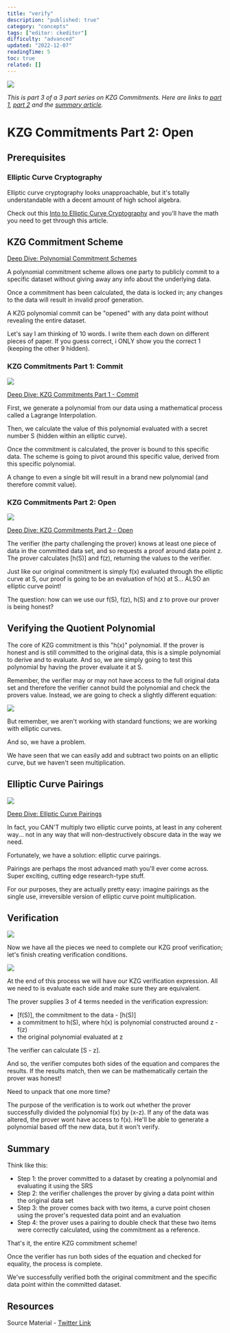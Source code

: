 ```yaml
---
title: "verify"
description: "published: true"
category: "concepts"
tags: ["editor: ckeditor"]
difficulty: "advanced"
updated: "2022-12-07"
readingTime: 5
toc: true
related: []
---
```


![](/images/kzg-verify-1.jpeg)

*This is part 3 of a 3 part series on KZG Commitments. Here are links to* [*part 1*](https://inevitableeth.com/home/concepts/commit)*,* [*part 2*](/concepts/open) *and the* [*summary article*](https://inevitableeth.com/home/concepts/kzg-commitment)*.*

# KZG Commitments Part 2: Open

## Prerequisites

### Elliptic Curve Cryptography

Elliptic curve cryptography looks unapproachable, but it's totally understandable with a decent amount of high school algebra. 

Check out this [Into to Elliptic Curve Cryptography](https://inevitableeth.com/home/concepts/elliptic-curve-cryptography) and you'll have the math you need to get through this article.

## KZG Commitment Scheme

[Deep Dive: Polynomial Commitment Schemes](https://inevitableeth.com/home/concepts/polynomial-commitment)

A polynomial commitment scheme allows one party to publicly commit to a specific dataset without giving away any info about the underlying data. 

Once a commitment has been calculated, the data is locked in; any changes to the data will result in invalid proof generation.

A KZG polynomial commit can be "opened" with any data point without revealing the entire dataset. 

Let's say I am thinking of 10 words. I write them each down on different pieces of paper. If you guess correct, i ONLY show you the correct 1 (keeping the other 9 hidden).

### KZG Commitments Part 1: Commit

![](/images/kzg-verify-2.jpeg)

[Deep Dive: KZG Commitments Part 1 - Commit](https://inevitableeth.com/home/concepts/commit)

First, we generate a polynomial from our data using a mathematical process called a Lagrange Interpolation. 

Then, we calculate the value of this polynomial evaluated with a secret number S (hidden within an elliptic curve).

Once the commitment is calculated, the prover is bound to this specific data. The scheme is going to pivot around this specific value, derived from this specific polynomial. 

A change to even a single bit will result in a brand new polynomial (and therefore commit value).

### KZG Commitments Part 2: Open

![](/images/kzg-verify-3.png)

[Deep Dive: KZG Commitments Part 2 - Open](/concepts/open)

The verifier (the party challenging the prover) knows at least one piece of data in the committed data set, and so requests a proof around data point z. The prover calculates \[h(S)\] and f(z), returning the values to the verifier.

Just like our original commitment is simply f(x) evaluated through the elliptic curve at S, our proof is going to be an evaluation of h(x) at S... ALSO an elliptic curve point! 

The question: how can we use our f(S), f(z), h(S) and z to prove our prover is being honest?

## Verifying the Quotient Polynomial

The core of KZG commitment is this "h(x)" polynomial. If the prover is honest and is still committed to the original data, this is a simple polynomial to derive and to evaluate. And so, we are simply going to test this polynomial by having the prover evaluate it at S.

Remember, the verifier may or may not have access to the full original data set and therefore the verifier cannot build the polynomial and check the provers value. Instead, we are going to check a slightly different equation:

![](/images/kzg-verify-4.png)

But remember, we aren't working with standard functions; we are working with elliptic curves. 

And so, we have a problem. 

We have seen that we can easily add and subtract two points on an elliptic curve, but we haven't seen multiplication.

## Elliptic Curve Pairings

![](/images/kzg-verify-7.jpeg)

[Deep Dive: Elliptic Curve Pairings](/concepts/elliptic-curve-pairings)

In fact, you CAN'T multiply two elliptic curve points, at least in any coherent way... not in any way that will non-destructively obscure data in the way we need. 

Fortunately, we have a solution: elliptic curve pairings.

Pairings are perhaps the most advanced math you'll ever come across. Super exciting, cutting edge research-type stuff. 

For our purposes, they are actually pretty easy: imagine pairings as the single use, irreversible version of elliptic curve point multiplication.

## Verification

![](/images/kzg-verify-6.jpeg)

Now we have all the pieces we need to complete our KZG proof verification; let's finish creating verification conditions. 

![](/images/kzg-verify-5.jpeg)

At the end of this process we will have our KZG verification expression. All we need to is evaluate each side and make sure they are equivalent.

The prover supplies 3 of 4 terms needed in the verification expression: 

*   \[f(S)\], the commitment to the data - \[h(S)\]
*   a commitment to h(S), where h(x) is polynomial constructed around z - f(z)
*   the original polynomial evaluated at z

The verifier can calculate \[S - z\].

And so, the verifier computes both sides of the equation and compares the results. If the results match, then we can be mathematically certain the prover was honest! 

Need to unpack that one more time?

The purpose of the verification is to work out whether the prover successfully divided the polynomial f(x) by (x-z). If any of the data was altered, the prover wont have access to f(x). He'll be able to generate a polynomial based off the new data, but it won't verify.

## Summary

Think like this: 

*   Step 1: the prover committed to a dataset by creating a polynomial and evaluating it using the SRS
*   Step 2: the verifier challenges the prover by giving a data point within the original data set
*   Step 3: the prover comes back with two items, a curve point chosen using the prover's requested data point and an evaluation
*   Step 4: the prover uses a pairing to double check that these two items were correctly calculated, using the commitment as a reference.

That's it, the entire KZG commitment scheme! 

Once the verifier has run both sides of the equation and checked for equality, the process is complete. 

We've successfully verified both the original commitment and the specific data point within the committed dataset.

## Resources

Source Material - [Twitter Link](https://twitter.com/logarithmicrex/status/1583542847759753217)


